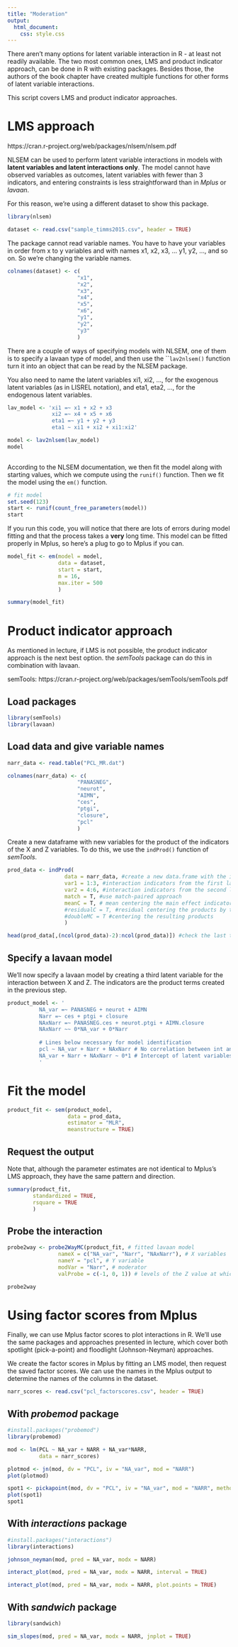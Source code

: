 ```yaml
---
title: "Moderation"
output:
  html_document:
    css: style.css
---
```


There aren't many options for latent variable interaction in R - at least not readily available. The two most common ones, LMS and product indicator approach, can be done in R with existing packages. Besides those, the authors of the book chapter have created multiple functions for other forms of latent variable interactions. 

This script covers LMS and product indicator approaches.

# LMS approach

https://cran.r-project.org/web/packages/nlsem/nlsem.pdf

NLSEM can be used to perform latent variable interactions in models with **latent variables and latent interactions only**. The model cannot have observed variables as outcomes, latent variables with fewer than 3 indicators, and entering constraints is less straightforward than in *Mplus* or *lavaan*.

For this reason, we're using a different dataset to show this package.

```r
library(nlsem)
```

```r
dataset <- read.csv("sample_timms2015.csv", header = TRUE)
```

The package cannot read variable names. You have to have your variables in order from x to y variables and with names x1, x2, x3, ... y1, y2, ..., and so on. So we're changing the variable names.

```r
colnames(dataset) <- c(
                      "x1",
                      "x2",
                      "x3",
                      "x4",
                      "x5",
                      "x6",
                      "y1",
                      "y2",
                      "y3"
                      )
```

There are a couple of ways of specifying models with NLSEM, one of them is to specify a lavaan type of model, and then use the ```lav2nlsem()` function turn it into an object that can be read by the NLSEM package.

You also need to name the latent variables xi1, xi2, ..., for the exogenous latent variables (as in LISREL notation), and eta1, eta2, ..., for the endogenous latent variables. 

```r
lav_model <- 'xi1 =~ x1 + x2 + x3
              xi2 =~ x4 + x5 + x6
              eta1 =~ y1 + y2 + y3
              eta1 ~ xi1 + xi2 + xi1:xi2'

model <- lav2nlsem(lav_model)
model
              
```

According to the NLSEM documentation, we then fit the model along with starting values, which we compute using the ```runif()``` function. Then we fit the model using the ```em()``` function.

```r
# fit model
set.seed(123)
start <- runif(count_free_parameters(model))
start
```

If you run this code, you will notice that there are lots of errors during model fitting and that the process takes a **very** long time. This model can be fitted properly in Mplus, so here's a plug to go to Mplus if you can.

```r
model_fit <- em(model = model, 
                data = dataset, 
                start = start, 
                m = 16, 
                max.iter = 500
                )

summary(model_fit)
```

# Product indicator approach

As mentioned in lecture, if LMS is not possible, the product indicator approach is the next best option. the *semTools* package can do this in combination with lavaan.

semTools: https://cran.r-project.org/web/packages/semTools/semTools.pdf

## Load packages

```r
library(semTools)
library(lavaan)
```

## Load data and give variable names

```r
narr_data <- read.table("PCL_MR.dat")
```

```r
colnames(narr_data) <- c(
                      "PANASNEG",
                      "neurot",
                      "AIMN",
                      "ces",
                      "ptgi",
                      "closure",
                      "pcl"
                      )
```

Create a new dataframe with new variables for the product of the indicators of the X and Z variables. To do this, we use the ```indProd()``` function of *semTools*.

```r
prod_data <- indProd(
                  data = narr_data, #create a new data.frame with the interaction indicators
                  var1 = 1:3, #interaction indicators from the first latent
                  var2 = 4:6, #interaction indicators from the second latent
                  match = T, #use match-paired approach 
                  meanC = T, # mean centering the main effect indicator before making the products
                  #residualC = T, #residual centering the products by the main effect indicators
                  #doubleMC = T #centering the resulting products
                  ) 

head(prod_data[,(ncol(prod_data)-2):ncol(prod_data)]) #check the last three columns of the new data.frame

```

## Specify a lavaan model 

We'll now specify a lavaan model by creating a third latent variable for the interaction between X and Z. The indicators are the product terms created in the previous step.

```r
product_model <- '
          NA_var =~ PANASNEG + neurot + AIMN
          Narr =~ ces + ptgi + closure
          NAxNarr =~ PANASNEG.ces + neurot.ptgi + AIMN.closure
          NAxNarr ~~ 0*NA_var + 0*Narr
          
          # Lines below necessary for model identification
          pcl ~ NA_var + Narr + NAxNarr # No correlation between int and xi1 xi2
          NA_var + Narr + NAxNarr ~ 0*1 # Intercept of latent variables fixed to 0
          '
```

# Fit the model

```r
product_fit <- sem(product_model, 
                   data = prod_data,
                   estimator = "MLR",
                   meanstructure = TRUE)
```

## Request the output

Note that, although the parameter estimates are not identical to Mplus's LMS approach, they have the same pattern and direction.

```r
summary(product_fit,
        standardized = TRUE,
        rsquare = TRUE
        )
```

## Probe the interaction

```r
probe2way <- probe2WayMC(product_fit, # fitted lavaan model
                nameX = c("NA_var", "Narr", "NAxNarr"), # X variables
                nameY = "pcl", # Y variable
                modVar = "Narr", # moderator
                valProbe = c(-1, 0, 1)) # levels of the Z value at which to probe the interaction

probe2way
```

# Using factor scores from Mplus

Finally, we can use Mplus factor scores to plot interactions in R. We'll use the same packages and approaches presented in lecture, which cover both spotlight (pick-a-point) and floodlight (Johnson-Neyman) approaches. 

We create the factor scores in Mplus by fitting an LMS model, then request the saved factor scores. We can use the names in the Mplus output to determine the names of the columns in the dataset.

```r
narr_scores <- read.csv("pcl_factorscores.csv", header = TRUE)
```

## With *probemod* package

```r
#install.packages("probemod")
library(probemod)
```

```r
mod <- lm(PCL ~ NA_var + NARR + NA_var*NARR, 
          data = narr_scores)
```

```r
plotmod <- jn(mod, dv = "PCL", iv = "NA_var", mod = "NARR")
plot(plotmod)
```

```r
spot1 <- pickapoint(mod, dv = "PCL", iv = "NA_var", mod = "NARR", method = "meansd")
plot(spot1)
spot1
```

## With *interactions* package

```r
#install.packages("interactions")
library(interactions)
```

```r
johnson_neyman(mod, pred = NA_var, modx = NARR)
```

```r
interact_plot(mod, pred = NA_var, modx = NARR, interval = TRUE)
```

```r
interact_plot(mod, pred = NA_var, modx = NARR, plot.points = TRUE)
```

## With *sandwich* package

```r
library(sandwich)
```

```r
sim_slopes(mod, pred = NA_var, modx = NARR, jnplot = TRUE)
```

